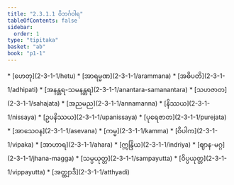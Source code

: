 ```yaml
---
title: "2.3.1.1 ဝိဘင်္ဂဝါရ"
tableOfContents: false
sidebar:
  order: 1
type: "tipitaka"
basket: "ab"
book: "p1-1"
---
```



<DynamicBreadcrumb />



<TableOfContents book="p1-1" section="2.3.1.1">
* [ဟေတု](2-3-1-1/hetu)
* [အာရမ္မဏ](2-3-1-1/arammana)
* [အဓိပတိ](2-3-1-1/adhipati)
* [အနန္တရ-သမနန္တရ](2-3-1-1/anantara-samanantara)
* [သဟဇာတ](2-3-1-1/sahajata)
* [အညမည](2-3-1-1/annamanna)
* [နိဿယ](2-3-1-1/nissaya)
* [ဥပနိဿယ](2-3-1-1/upanissaya)
* [ပုရေဇာတ](2-3-1-1/purejata)
* [အာသေဝန](2-3-1-1/asevana)
* [ကမ္မ](2-3-1-1/kamma)
* [ဝိပါက](2-3-1-1/vipaka)
* [အာဟာရ](2-3-1-1/ahara)
* [ဣန္ဒြိယ](2-3-1-1/indriya)
* [ဈာန-မဂ္ဂ](2-3-1-1/jhana-magga)
* [သမ္ပယုတ္တ](2-3-1-1/sampayutta)
* [ဝိပ္ပယုတ္တ](2-3-1-1/vippayutta)
* [အတ္ထျာဒိ](2-3-1-1/atthyadi)
</TableOfContents>